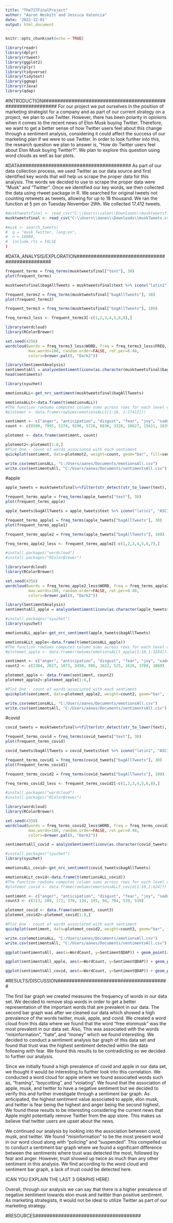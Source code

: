 ```yaml
---
title: "The727FinalProject"
author: "Aaron Nesbitt and Jessica Valencia"
date: '2022-12-01'
output: html_document
---
```


```r
knitr::opts_chunk$set(echo = TRUE)
```

```r
library(readr)
library(dplyr)
library(rtweet)
library(ggplot2)
library(plyr)
library(tidyverse)
library(tidytext)
library(ggmap)
library(rJava)
library(qdap)
```

#INTRODUCTION#############################################################
For our project we put ourselves in the position of marketing strategist for a company and as part of our current strategy on a project, we plan to use Twitter. However, there has been polarity in opinions when it comes to the recent news of Elon Musk buying Twitter. Therefore, we want to get a better sense of how Twitter users feel about this change through a sentiment analysis, considering it could affect the success of our marketing plan if we were to use Twitter. In order to look further into this, the research question we plan to answer is, "How do Twitter users feel about Elon Musk buying Twitter?". We plan to explore this question using word clouds as well as bar plots. 

#DATA#######################################
As part of our data collection process, we used Twitter as our data source and first identified key words that will help us scrape the proper data for this analysis. The words we decided to use to scrape the proper data were "Musk" and "Twitter". Once we identified our key words, we then collected the data using rtweet package in R. We searched for original tweets not counting retweets as tweets, allowing for up to 18 thousand. We ran the function at 5 pm on Tuesday November 29th. We collected 17,412 tweets. 

```r
#musktweetsfinal <- read_csv("C:\\Users\\valen\\Downloads\\musktweetsfinal.csv")
musktweetsfinal <- read_csv("C:\\Users\\aanes\\Downloads\\muskTweets.csv")
```

```r
#musk <- search_tweets(
#  q = "musk Twitter, lang:en",
#  n = 18000,
#  include_rts = FALSE
)
```

#DATA_ANALYSIS/EXPLORATION###############################################
```r
frequent_terms = freq_terms(musktweetsfinal["text"], 30)
plot(frequent_terms)
```

```r
musktweetsfinal$bagAllTweets = musktweetsfinal$text %>% iconv("latin1", "ASCII", sub="") %>% scrubber() %sw% qdapDictionaries::Top200Words
```

```r
frequent_terms2 = freq_terms(musktweetsfinal["bagAllTweets"], 30)
plot(frequent_terms2)
```
```r
frequent_terms3 = freq_terms(musktweetsfinal["bagAllTweets"], 100)
```

```r
freq_terms3_less <- frequent_terms3[-c(1,2,3,4,5,6,8),]
```

```r
library(wordcloud)
library(RColorBrewer)
```

```r
set.seed(4356)
wordcloud(words = freq_terms3_less$WORD, freq = freq_terms3_less$FREQ, min.freq = 5,
          max.words=100, random.order=FALSE, rot.per=0.40, 
          colors=brewer.pal(8, "Dark2"))
```

```r
library(SentimentAnalysis)
sentimentsAll = analyzeSentiment(iconv(as.character(musktweetsfinal$bagAllTweets), to='UTF-8'))
head(sentiments)
```

```r
library(syuzhet)
```

```r
emotionsALL<-get_nrc_sentiment(musktweetsfinal$bagAllTweets)

```

```r
emotionsALLt<-data.frame(t(emotionsALL))
#The function rowSums computes column sums across rows for each level of a grouping variable.
#plotemot <- data.frame(rowSums(emotionsALLt[1:10, 1:17412]))

sentiment <- c("anger", "anticipation", "disgust", "fear", "joy", "sadness", "suprise", "trust", "negative", "postitive")
count <- c(8500, 7995, 5374, 9296, 5726, 6836, 3328, 10627, 15611, 18394)

plotemot <- data.frame(sentiment, count)

plotemot2<-plotemot[1:8,]
#Plot One - count of words associated with each sentiment
quickplot(sentiment, data=plotemot2, weight=count, geom="bar", fill=sentiment, ylab="count")+ggtitle("Survey sentiments")

```

```r
write.csv(emotionsALL, "C:/Users/aanes/Documents/emotionsAll.csv")
write.csv(sentimentsAll, "C:/Users/aanes/Documents/sentimentsAll.csv")
```

#apple
```R
apple_tweets = musktweetsfinal%>%filter(str_detect(str_to_lower(text), "apple") == TRUE)
```

```r
frequent_terms_apple = freq_terms(apple_tweets["text"], 30)
plot(frequent_terms_apple)
```

```r
apple_tweets$bagAllTweets = apple_tweets$text %>% iconv("latin1", "ASCII", sub="") %>% scrubber() %sw% qdapDictionaries::Top200Words
```

```r
frequent_terms_apple1 = freq_terms(apple_tweets["bagAllTweets"], 30)
plot(frequent_terms_apple1)
```
```r
frequent_terms_apple2 = freq_terms(apple_tweets["bagAllTweets"], 100)
```

```r
freq_terms_apple2_less <- frequent_terms_apple2[-c(1,2,3,4,5,6,7),]
```

```r
#install.packages("wordcloud")
#install.packages("RColorBrewer")

library(wordcloud)
library(RColorBrewer)
```

```r
set.seed(4356)
wordcloud(words = freq_terms_apple2_less$WORD, freq = freq_terms_apple2_less$FREQ, min.freq = 5,
          max.words=100, random.order=FALSE, rot.per=0.40, 
          colors=brewer.pal(8, "Dark2"))
```

```r
library(SentimentAnalysis)
sentimentsAll_apple = analyzeSentiment(iconv(as.character(apple_tweets$bagAllTweets), to='UTF-8'))
```

```r
#install.packages("syuzhet")
library(syuzhet)
```

```r
emotionsALL_apple<-get_nrc_sentiment(apple_tweets$bagAllTweets)

```

```r
emotionsALLt_apple<-data.frame(t(emotionsALL_apple))
#The function rowSums computes column sums across rows for each level of a grouping variable.
#plotemot_apple <- data.frame(rowSums(emotionsALLt_apple[1:10,1:3264]))

sentiment <- c("anger", "anticipation", "disgust", "fear", "joy", "sadness", "suprise", "trust", "negative", "postitive")
count2 <- c(2304, 2027, 1073, 2450, 886, 1622, 525, 1626, 3700, 3868)

plotemot_apple <- data.frame(sentiment, count2)
plotemot_apple2<-plotemot_apple[1:8,]

#Plot One - count of words associated with each sentiment
quickplot(sentiment, data=plotemot_apple2, weight=count2, geom="bar", fill=sentiment, ylab="count")+ggtitle("Survey sentiments")

```
```r
write.csv(emotionsALL, "C:/Users/aanes/Documents/emotionsAll.csv")
write.csv(sentimentsAll, "C:/Users/aanes/Documents/sentimentsAll.csv")
```

#covid

```R
covid_tweets = musktweetsfinal%>%filter(str_detect(str_to_lower(text), "covid") == TRUE)
```

```r
frequent_terms_covid = freq_terms(covid_tweets["text"], 30)
plot(frequent_terms_covid)
```

```r
covid_tweets$bagAllTweets = covid_tweets$text %>% iconv("latin1", "ASCII", sub="") %>% scrubber() %sw% qdapDictionaries::Top200Words
```

```r
frequent_terms_covid1 = freq_terms(covid_tweets["bagAllTweets"], 30)
plot(frequent_terms_covid1)
```

```r
frequent_terms_covid2 = freq_terms(covid_tweets["bagAllTweets"], 100)
```

```r
freq_terms_covid2_less <- frequent_terms_covid2[-c(1,2,3,4,5,6,8),]
```

```r
#install.packages("wordcloud")
#install.packages("RColorBrewer")

library(wordcloud)
library(RColorBrewer)
```

```r
set.seed(4356)
wordcloud(words = freq_terms_covid2_less$WORD, freq = freq_terms_covid2_less$FREQ, min.freq = 5,
          max.words=100, random.order=FALSE, rot.per=0.40, 
          colors=brewer.pal(8, "Dark2"))
```

```r
sentimentsAll_covid = analyzeSentiment(iconv(as.character(covid_tweets$bagAllTweets), to='UTF-8'))
```

```r
#install.packages("syuzhet")
library(syuzhet)
```

```r
emotionsALL_covid<-get_nrc_sentiment(covid_tweets$bagAllTweets)

```

```r
emotionsALLt_covid<-data.frame(t(emotionsALL_covid))
#The function rowSums computes column sums across rows for each level of a grouping variable.
#plotemot_covid <- data.frame(rowSums(emotionsALLt_covid[1:10,1:624]))

sentiment <- c("anger", "anticipation", "disgust", "fear", "joy", "sadness", "suprise", "trust", "negative", "postitive")
count3 <- c(313, 209, 172, 370, 134, 191, 94, 704, 539, 539)

plotemot_covid <- data.frame(sentiment, count3)
plotemot_covid2<-plotemot_covid[1:8,]

#Plot One - count of words associated with each sentiment
quickplot(sentiment, data=plotemot_covid2, weight=count3, geom="bar", fill=sentiment, ylab="count")+ggtitle("Survey sentiments")

```

```r
write.csv(emotionsALL, "C:/Users/aanes/Documents/emotionsAll.csv")
write.csv(sentimentsAll, "C:/Users/aanes/Documents/sentimentsAll.csv")
```


```r
ggplot(sentimentsAll, aes(x=WordCount, y=SentimentQDAP)) + geom_point(alpha=.1) + geom_smooth()
```

```r
ggplot(sentimentsAll_apple, aes(x=WordCount, y=SentimentQDAP)) + geom_point(alpha=.1) + geom_smooth()
```

```r
ggplot(sentimentsAll_covid, aes(x=WordCount, y=SentimentQDAP)) + geom_point(alpha=.1) + geom_smooth()
```


#RESULTS/DISCUSSION#######################################

The first bar graph we created measures the frequency of words in our data set.  We decided to remove stop words in order to get a better representation of the important words that are prevalent in our data. The second bar graph was after we cleaned our data which showed a high prevalence of the words twitter, musk, apple, and covid. We created a word cloud from this data where we found that the word “free elonmusk” was the most prevalent in our data set. Also, This was associated with the words “misinformation”, “hate”, and “money” which we found interesting. We decided to conduct a sentiment analysis bar graph of this data set and found that trust was the highest sentiment detected within the data following with fear. We found this results to be contradicting so we decided to further our analysis.

Since we initially found a high prevalence of covid and apple in our data set, we thought it would be interesting to further look into this correlation. We conducted a word cloud for apple where we found associated words such as, “framing”, “boycotting”, and “violating”. We found that the association of apple, musk, and twitter to have a negative sentiment but we decided to verify this and further investigate through a sentiment bar graph. As anticipated, the highest sentiment value associated to apple, elon musk, and twitter is fear being the highest and anger being the second highest. We found these results to be interesting considering the current news that Apple might potentially remove Twitter from the app store. This makes us believe that twitter users are upset about the news. 

We continued our analysis by looking into the association between covid, musk, and twitter. We found “misinformation” to be the most present word in our word cloud along with “policing” and “suspended”. This compelled us to conduct a sentiment bar graph where we found a significant difference between the sentiments where trust was detected the most, followed by fear and anger. However, trust showed up twice as much than any other sentiment in this analysis. We find according to the word cloud and sentiment bar graph, a lack of trust could be detected here.

(CAN YOU EXPLAIN THE LAST 3 GRAPHS HERE) 


Overall, through our analysis we can say that there is a higher prevalence of negative sentiment towards elon musk and twitter than positive sentiment. As marketing strategists, it would not be ideal to utilize Twitter as part of our marketing strategy. 



#RESOURCES#####################################
